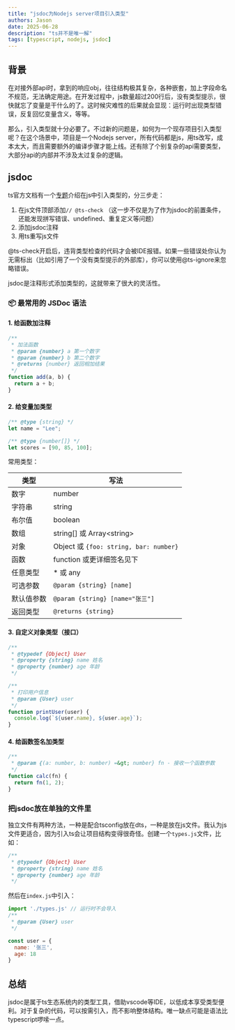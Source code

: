 ```yaml
---
title: "jsdoc为Nodejs server项目引入类型"
authors: Jason
date: 2025-06-28
description: "ts并不是唯一解"
tags: [typescript, nodejs, jsdoc]
---
```


## 背景

在对接外部api时，拿到的响应obj，往往结构极其复杂，各种嵌套，加上字段命名不规范，无法确定用途。在开发过程中，js数量超过200行后，没有类型提示，很快就忘了变量是干什么的了。这时候灾难性的后果就会显现：运行时出现类型错误，反复回忆变量含义，等等。

那么，引入类型就十分必要了。不过新的问题是，如何为一个现存项目引入类型呢？在这个场景中，项目是一个Nodejs server，所有代码都是js，用ts改写，成本太大，而且需要额外的编译步骤才能上线。还有除了个别复杂的api需要类型，大部分api的内部并不涉及太过复杂的逻辑。

## jsdoc

ts官方文档有一个[专题](https://www.typescriptlang.org/docs/handbook/intro-to-js-ts.html)介绍在js中引入类型的，分三步走：

1. 在js文件顶部添加`// @ts-check` （这一步不仅是为了作为jsdoc的前置条件，还能发现拼写错误、undefined、重复定义等问题）
2. 添加jsdoc注释
3. 用ts重写js文件

@ts-check开启后，违背类型检查的代码才会被IDE报错。如果一些错误处你认为无需标出（比如引用了一个没有类型提示的外部库），你可以使用@ts-ignore来忽略错误。

jsdoc是注释形式添加类型的，这就带来了很大的灵活性。

### 📦 最常用的 JSDoc 语法


#### 1. 给函数加注释


```js
/**
 * 加法函数
 * @param {number} a 第一个数字
 * @param {number} b 第二个数字
 * @returns {number} 返回相加结果
 */
function add(a, b) {
  return a + b;
}

```

#### 2. 给变量加类型


```js
/** @type {string} */
let name = "Lee";

/** @type {number[]} */
let scores = [90, 85, 100];

```

常用类型：

| 类型 | 写法 |
| ---- | ---- |
| 数字 | number |
| 字符串 | string |
| 布尔值 | boolean |
| 数组 | string[] 或 Array&lt;string&gt; |
| 对象 | Object 或 `{foo: string, bar: number}` |
| 函数 | function 或更详细签名见下 |
| 任意类型 | * 或 any |
| 可选参数 | `@param {string} [name]` |
| 默认值参数 |`@param {string} [name="张三"]` |
| 返回类型 | `@returns {string}` |



#### 3. 自定义对象类型（接口）


```js
/**
 * @typedef {Object} User
 * @property {string} name 姓名
 * @property {number} age 年龄
 */

/**
 * 打印用户信息
 * @param {User} user
 */
function printUser(user) {
  console.log(`${user.name}, ${user.age}`);
}

```


#### 4. 给函数签名加类型


```js
/**
 * @param {(a: number, b: number) =&gt; number} fn - 接收一个函数参数
 */
function calc(fn) {
  return fn(1, 2);
}

```

### 把jsdoc放在单独的文件里

独立文件有两种方法，一种是配合tsconfig放在dts，一种是放在js文件。我认为js文件更适合，因为引入ts会让项目结构变得很奇怪。创建一个`types.js`文件，比如：

```js
/**
 * @typedef {Object} User
 * @property {string} name 姓名
 * @property {number} age 年龄
 */
```

然后在`index.js`中引入：

```js
import './types.js' // 运行时不会导入
/**
 * @param {User} user
 */

const user = {
  name: '张三',
  age: 18
}
```

## 总结

jsdoc是属于ts生态系统内的类型工具，借助vscode等IDE，以低成本享受类型便利。对于复杂的代码，可以按需引入，而不影响整体结构。唯一缺点可能是语法比typescript啰嗦一点。